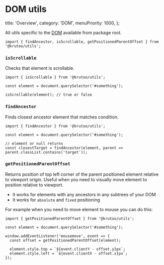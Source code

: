 # DOM utils

  title: 'Overview',
  category: 'DOM',
  menuPriority: 1000,
};

All utils specific to the [DOM](https://developer.mozilla.org/en-US/docs/Web/API/Document_Object_Model/Introduction) available from package root.

```tsx
import { findAncestor, isScrollable, getPositionedParentOffset } from '@krutoo/utils';
```

### `isScrollable`

Checks that element is scrollable.

```tsx
import { isScrollable } from '@krutoo/utils';

const element = document.querySelector('#something');

isScrollable(element); // true or false
```

### `findAncestor`

Finds closest ancestor element that matches condition.

```tsx
import { findAncestor } from '@krutoo/utils';

const element = document.querySelector('#something');

// element or null returns
const closestTarget = findAncestor(element, parent => parent.classList.contains('target'));
```

### `getPositionedParentOffset`

Returns position of top left corner of the parent positioned element relative to viewport origin.
Useful when you need to visually move element to position relative to viewport.

- It works for elements with any ancestors in any subtrees of your DOM
- It works for `absolute` and `fixed` positioning

For example when you need to move element to mouse you can do this:

```tsx
import { getPositionedParentOffset } from '@krutoo/utils';

const element = document.querySelector('#something');

window.addEventListener('mousemove', event => {
  const offset = getPositionedParentOffset(element);

  element.style.top = `${event.clientY - offset.y}px`;
  element.style.left = `${event.clientX - offset.x}px`;
});
```
